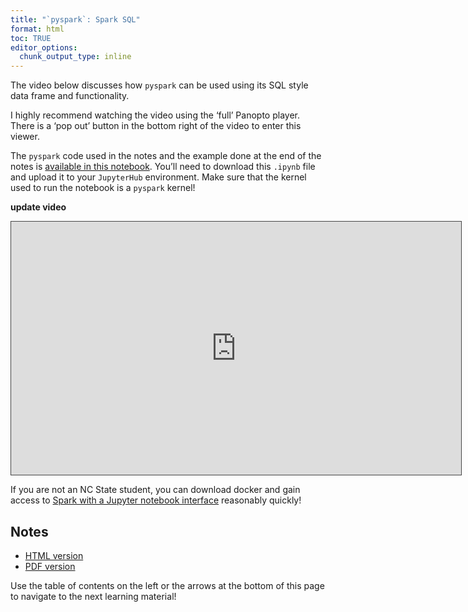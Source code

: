 ```yaml
---
title: "`pyspark`: Spark SQL"
format: html
toc: TRUE
editor_options: 
  chunk_output_type: inline
---
```


The video below discusses how `pyspark` can be used using its SQL style data frame and functionality. 

I highly recommend watching the video using the 'full' Panopto player. There is a 'pop out' button in the bottom right of the video to enter this viewer.

The `pyspark` code used in the notes and the example done at the end of the notes is <a href = "pyspark_notebook.ipynb" target = "_blank">available in this notebook</a>. You'll need to download this `.ipynb` file and upload it to your `JupyterHub` environment. Make sure that the kernel used to run the notebook is a `pyspark` kernel!

**update video**
```{=html}
<iframe src="https://ncsu.hosted.panopto.com/Panopto/Pages/Embed.aspx?id=ae82211f-546d-4e2d-9c91-b0fe018434ea&autoplay=false&offerviewer=true&showtitle=true&showbrand=true&captions=false&interactivity=all" height="405" width="720" style="border: 1px solid #464646;" allowfullscreen allow="autoplay" aria-label="Panopto Embedded Video Player" aria-description="13-EDA" ></iframe>
```

If you are not an NC State student, you can download docker and gain access to [Spark with a Jupyter notebook interface](https://hub.docker.com/r/jupyter/all-spark-notebook) reasonably quickly! 

## Notes

- <a href = "12-pyspark_Spark_SQL.html" target = "_blank">HTML version</a>
- <a href = "PDFs/12-pyspark_Spark_SQL.pdf" target = "_blank">PDF version</a>

Use the table of contents on the left or the arrows at the bottom of this page to navigate to the next learning material!